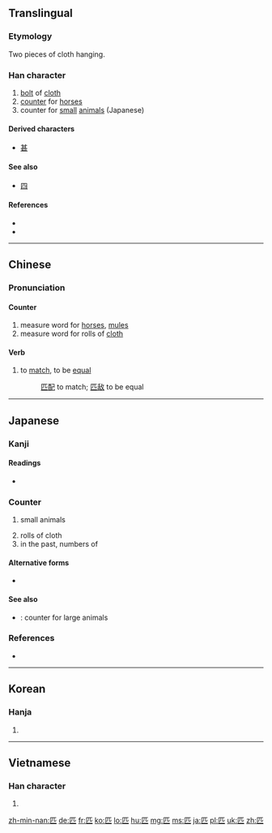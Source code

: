 {{also|疋}}
==Translingual==

===Etymology===
{{Han etyl}}

{{liushu|p}} Two pieces of cloth hanging.

===Han character===
{{Han char|rn=23|rad=匸|as=02|sn=4|four=7171<sub>1</sub>|canj=尸金 (SC)|ids=⿷[[匚]][[儿]]}}

# [[bolt]] of [[cloth]]
# [[counter]] for [[horse]]s
# counter for [[small]] [[animal]]s (Japanese)

====Derived characters====
* [[甚]]

====See also====
* [[四]]

====References====
* {{Han ref|kx=0154.360|dkj=02673|dj=0347.110|hdz=10081.060|uh=5339|ud=21305|bh=A4C7|bd=42183}}
* {{cite web
| url = http://www.kanjinetworks.com/eng/kanji-dictionary/online-kanji-etymology-dictionary.cfm?kanji_id=PAT08
| title = 匹
| work = An Etymological Dictionary of Chinese Character Interpretations
| author = Lawrence J. Howell, Hikaru Morimoto    
| language = Japanese/English
| accessdate = 2014-03-16}}

----

==Chinese==
{{zh-hanzi-box|[[匹]]}}

===Pronunciation===
{{zh-pron
|m=pǐ
|c=pat1
|mc=y
|oc=y
|ma=Zh-pi.ogg
|cat=n,cls
}}

====Counter====
{{zh-cls|ts}}

# measure word for [[horses]], [[mules]]
# measure word for rolls of [[cloth]]

====Verb====
{{zh-verb|ts}}

# to [[match]], to be [[equal]]
#: [[匹配]] to match; [[匹敌]] to be equal

----

==Japanese==

===Kanji===
{{ja-kanji|grade=7|rs=匸02}}

====Readings====
* {{ja-readings|goon=[[ひち]] (hichi)|kanon=[[ひつ]] (hitsu)|on=[[ひき]] (hiki)|kun=[[たぐい]] (tagui), [[たぐう]] (taguu)}}

===Counter===
{{ja-pos|ひき|counter}}

# small animals 
#: {{ja-usex|犬が'''一匹'''います。|いぬ が '''いっぴき''' います。|There is one dog.}}
# rolls of cloth
# in the past, numbers of {{ja-r|銭|せん}}

====Alternative forms====
* {{l|ja|疋}}

====See also====
* {{ja-r|頭|とう}}: counter for large animals

===References===
* {{R:Meikyo}}

----

==Korean==

===Hanja===
{{ko-hanja|hangeul=[[필]], [[목]]|rv=pil, mok|mr=p'il, mok}}

# {{defn|lang=ko|sort=匸02}}

----

==Vietnamese==

===Han character===
{{vi-hantu|[[thất]], [[sất]], [[sơ]], [[sớt]], [[sứt]], [[thớt]]|rs=匸02}}

# {{defn|lang=vi|sort=匸02}}

[[zh-min-nan:匹]]
[[de:匹]]
[[fr:匹]]
[[ko:匹]]
[[lo:匹]]
[[hu:匹]]
[[mg:匹]]
[[ms:匹]]
[[ja:匹]]
[[pl:匹]]
[[uk:匹]]
[[zh:匹]]